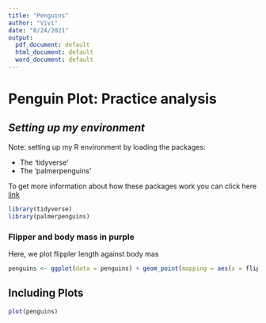 ---
title: "Penguins"
author: "Vivi"
date: "8/24/2021"
output:
  pdf_document: default
  html_document: default
  word_document: default
---
# **Penguin Plot: Practice analysis**

## *Setting up my environment*
Note: setting up my R environment by loading the packages: 

* The 'tidyverse' 
* The 'palmerpenguins' 

To get more information about how these packages work you can click here [link](http:packages.rstudio.com)

```{r loading packages}
library(tidyverse)
library(palmerpenguins)
```

### Flipper and body mass in purple
Here, we plot flippler length against body mas

```{r visualize flipper and body mas in purple}
penguins <- ggplot(data = penguins) + geom_point(mapping = aes(x = flipper_length_mm, y = body_mass_g), color = "purple")
```


## Including Plots

```{r pressure, echo=FALSE}
plot(penguins)
```


